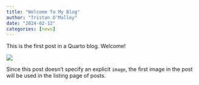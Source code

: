 ```yaml
---
title: "Welcome To My Blog"
author: "Tristan O'Malley"
date: "2024-02-12"
categories: [news]
---
```


This is the first post in a Quarto blog. Welcome!

![](thumbnail.jpg)

Since this post doesn't specify an explicit `image`, the first image in the post will be used in the listing page of posts.
